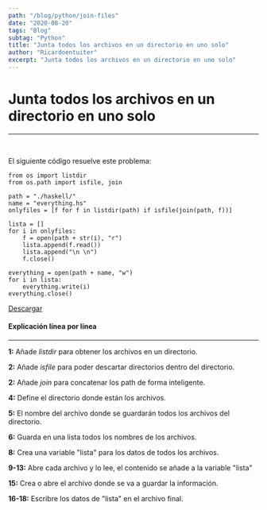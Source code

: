 ```yaml
---
path: "/blog/python/join-files"
date: "2020-08-20"
tags: "Blog"
subtag: "Python"
title: "Junta todos los archivos en un directorio en uno solo"
author: "Ricardoentuiter"
excerpt: "Junta todos los archivos en un directorio en uno solo"
---
```


# Junta todos los archivos en un directorio en uno solo

---
<br/>

El siguiente código resuelve este problema: 

```python{numberLines: true}
from os import listdir   
from os.path import isfile, join

path = "./haskell/"
name = "everything.hs"
onlyfiles = [f for f in listdir(path) if isfile(join(path, f))]

lista = []
for i in onlyfiles:
    f = open(path + str(i), "r")
    lista.append(f.read())
    lista.append("\n \n")
    f.close()

everything = open(path + name, "w")
for i in lista:
    everything.write(i)
everything.close()
```
[Descargar](https://gitlab.com/Ricardoengitlab/useful-things/-/raw/master/join_files.py?inline=false "Código en gitlab")
<br/>

#### Explicación línea por línea
---

**1:** Añade *listdir* para obtener los archivos en un directorio.

**2:** Añade *isfile* para poder descartar directorios dentro del directorio.

**2:** Añade *join* para concatenar los path de forma inteligente.

**4:** Define el directorio donde están los archivos.

**5:** El nombre del archivo donde se guardarán todos los archivos del directorio.

**6:** Guarda en una lista todos los nombres de los archivos.

**8:** Crea una variable "lista" para los datos de todos los archivos.

**9-13:** Abre cada archivo y lo lee, el contenido se añade a la variable "lista"

**15:** Crea o abre el archivo donde se va a guardar la información.

**16-18:** Escribre los datos de "lista" en el archivo final.
